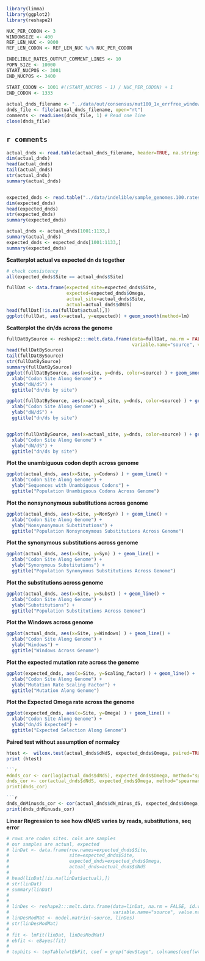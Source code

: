 
```r
library(limma)
library(ggplot2)
library(reshape2)

NUC_PER_CODON <- 3
WINDOWSIZE <- 400
REF_LEN_NUC <- 9000
REF_LEN_CODON <- REF_LEN_NUC %/% NUC_PER_CODON

INDELIBLE_RATES_OUTPUT_COMMENT_LINES <- 10
POPN_SIZE <- 10000
START_NUCPOS <- 3001
END_NUCPOS <- 3400

START_CODON <- 1001 #((START_NUCPOS - 1) / NUC_PER_CODON) + 1
END_CODON <- 1333
  
actual_dnds_filename <- "../data/out/consensus/mut100_1x_errfree_window400/actual_dnds_by_site.tsv"
dnds_file <- file(actual_dnds_filename, open="rt")
comments <- readLines(dnds_file, 1) # Read one line 
close(dnds_file)
```

**`r comments`**
-----------------------------



```r
actual_dnds <- read.table(actual_dnds_filename, header=TRUE, na.strings="None", comment.char = "#")
dim(actual_dnds)
head(actual_dnds)
tail(actual_dnds)
str(actual_dnds)
summary(actual_dnds)


expected_dnds <- read.table("../data/indelible/sample_genomes.100.rates.csv", header=TRUE, sep=',')
dim(expected_dnds)
head(expected_dnds)
str(expected_dnds)
summary(expected_dnds)

actual_dnds <- actual_dnds[1001:1133,]
summary(actual_dnds)
expected_dnds <- expected_dnds[1001:1133,]
summary(expected_dnds)
```

**Scatterplot actual vs expected dn ds together**

```r
# check consistency
all(expected_dnds$Site == actual_dnds$Site)

fullDat <- data.frame(expected_site=expected_dnds$Site,
                      expected=expected_dnds$Omega,
                      actual_site=actual_dnds$Site,
                      actual=actual_dnds$dNdS)
head(fullDat[!is.na(fullDat$actual),])
ggplot(fullDat, aes(x=actual, y=expected)) + geom_smooth(method=lm)
```

**Scatterplot the dn/ds across the genome**

```r
fullDatBySource <- reshape2:::melt.data.frame(data=fullDat, na.rm = FALSE, id.vars="actual_site", measure.vars=c("expected", "actual"),
                                              variable.name="source", value.name="dnds")
head(fullDatBySource)
tail(fullDatBySource)
str(fullDatBySource)
summary(fullDatBySource)
ggplot(fullDatBySource, aes(x=site, y=dnds, color=source) ) + geom_smooth() + 
  xlab("Codon Site Along Genome") + 
  ylab("dN/dS") + 
  ggtitle("dn/ds by site")

ggplot(fullDatBySource, aes(x=actual_site, y=dnds, color=source) ) + geom_line() + 
  xlab("Codon Site Along Genome") + 
  ylab("dN/dS") + 
  ggtitle("dn/ds by site")


ggplot(fullDatBySource, aes(x=actual_site, y=dnds, color=source) ) + geom_point() + 
  xlab("Codon Site Along Genome") + 
  ylab("dN/dS") + 
  ggtitle("dn/ds by site")
```

**Plot the unambiguous codon depth across genome**

```r
ggplot(actual_dnds, aes(x=Site, y=Codons) ) + geom_line() + 
  xlab("Codon Site Along Genome") + 
  ylab("Sequences with Unambiguous Codons") + 
  ggtitle("Population Unambiguous Codons Across Genome")
```

**Plot the nonsynonymous substitutions across genome**

```r
ggplot(actual_dnds, aes(x=Site, y=NonSyn) ) + geom_line() + 
  xlab("Codon Site Along Genome") + 
  ylab("Nonsynonymous Substitutions") + 
  ggtitle("Population Nonsynonymous Substitutions Across Genome")
```

**Plot the synonymous substitutions across genome**

```r
ggplot(actual_dnds, aes(x=Site, y=Syn) ) + geom_line() + 
  xlab("Codon Site Along Genome") + 
  ylab("Synonymous Substitutions") + 
  ggtitle("Population Synonymous Substitutions Across Genome")
```

**Plot the substitutions across genome**

```r
ggplot(actual_dnds, aes(x=Site, y=Subst) ) + geom_line() + 
  xlab("Codon Site Along Genome") + 
  ylab("Substitutions") + 
  ggtitle("Population Substitutions Across Genome")
```

**Plot the Windows across genome**

```r
ggplot(actual_dnds, aes(x=Site, y=Windows) ) + geom_line() + 
  xlab("Codon Site Along Genome") + 
  ylab("Windows") + 
  ggtitle("Windows Across Genome")
```

**Plot the expected mutation rate across the genome**

```r
ggplot(expected_dnds, aes(x=Site, y=Scaling_factor) ) + geom_line() + 
  xlab("Codon Site Along Genome") + 
  ylab("Mutation Rate Scaling Factor") + 
  ggtitle("Mutation Along Genome")
```

**Plot the Expected Omega rate across the genome**

```r
ggplot(expected_dnds, aes(x=Site, y=Omega) ) + geom_line() + 
  xlab("Codon Site Along Genome") + 
  ylab("dn/dS Expected") + 
  ggtitle("Expected Selection Along Genome")
```

**Paired test without assumption of normalcy**

```r
htest <-  wilcox.test(actual_dnds$dNdS, expected_dnds$Omega, paired=TRUE, exact=TRUE, na.action="na.exclude")
print (htest)

```r
#dnds_cor <- cor(log(actual_dnds$dNdS), expected_dnds$Omega, method="spearman", use="pairwise.complete.obs")
dnds_cor <- cor(actual_dnds$dNdS, expected_dnds$Omega, method="spearman", use="complete.obs")
print(dnds_cor)

```r
dnds_dnMinusds_cor <- cor(actual_dnds$dN_minus_dS, expected_dnds$Omega, method="spearman", use="complete.obs")
print(dnds_dnMinusds_cor)
```

**Linear Regression to see how dN/dS varies by reads, substitutions, seq error**


```r
# rows are codon sites. cols are samples  
# our samples are actual, expected  
# linDat <- data.frame(row.names=expected_dnds$Site,
#                      site=expected_dnds$Site,
#                      expected_dnds=expected_dnds$Omega,                     
#                      actual_dnds=actual_dnds$dNdS
#                      )
# head(linDat[!is.na(linDat$actual),])
# str(linDat)
# summary(linDat)
# 
# 
# linDes <- reshape2:::melt.data.frame(data=linDat, na.rm = FALSE, id.vars="site", measure.vars=c("expected_dnds", "actual_dnds"),
#                                      variable.name="source", value.name="dnds")
# linDesModMat <- model.matrix(~source, linDes)
# str(linDesModMat)
# 
# fit <- lmFit(linDat, linDesModMat)
# ebfit <- eBayes(fit)
# 
# tophits <- topTable(wtEbFit, coef = grep("devStage", colnames(coef(wtEbFit)))))
```

